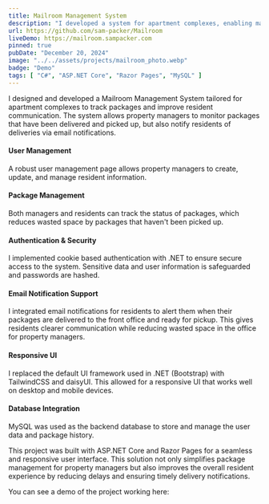 ```yaml
---
title: Mailroom Management System
description: "I developed a system for apartment complexes, enabling managers to track and notify residents of package deliveries with authentication, email notification support."
url: https://github.com/sam-packer/Mailroom
liveDemo: https://mailroom.sampacker.com
pinned: true
pubDate: "December 20, 2024"
image: "../../assets/projects/mailroom_photo.webp"
badge: "Demo"
tags: [ "C#", "ASP.NET Core", "Razor Pages", "MySQL" ]
---
```


<LoginDemoBox username="admin@mailroom.com" password="admindemo"/>

I designed and developed a Mailroom Management System tailored for apartment complexes to track packages and improve resident communication. The system allows property managers to monitor packages that have been delivered and picked up, but also notify residents of deliveries via email notifications.

#### User Management
A robust user management page allows property managers to create, update, and manage resident information.

#### Package Management
Both managers and residents can track the status of packages, which reduces wasted space by packages that haven't been picked up.

#### Authentication & Security
I implemented cookie based authentication with .NET to ensure secure access to the system. Sensitive data and user information is safeguarded and passwords are hashed.

#### Email Notification Support
I integrated email notifications for residents to alert them when their packages are delivered to the front office and ready for pickup. This gives residents clearer communication while reducing wasted space in the office for property managers.

#### Responsive UI
I replaced the default UI framework used in .NET (Bootstrap) with TailwindCSS and daisyUI. This allowed for a responsive UI that works well on desktop and mobile devices.

#### Database Integration
MySQL was used as the backend database to store and manage the user data and package history.

This project was built with ASP.NET Core and Razor Pages for a seamless and responsive user interface. This solution not only simplifies package management for property managers but also improves the overall resident experience by reducing delays and ensuring timely delivery notifications.

You can see a demo of the project working here:
<YouTube id="mUyN18w5LzM"/>
